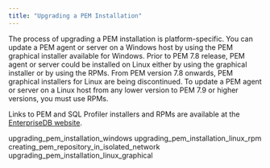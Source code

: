 ```yaml
---
title: "Upgrading a PEM Installation"
---
```


<div id="upgrading_pem_installation" class="registered_link"></div>

The process of upgrading a PEM installation is platform-specific. You can update a PEM agent or server on a Windows host by using the PEM graphical installer available for Windows. Prior to PEM 7.8 release, PEM agent or server could be installed on Linux either by using the graphical installer or by using the RPMs. From PEM version 7.8 onwards, PEM graphical installers for Linux are being discontinued. To update a PEM agent or server on a Linux host from any lower version to PEM 7.9 or higher versions, you must use RPMs.

Links to PEM and SQL Profiler installers and RPMs are available at the [EnterpriseDB website](https://www.enterprisedb.com/enterprise-postgres/edb-postgres-enterprise-manager-pem/).

<div class="toctree">

upgrading_pem_installation_windows upgrading_pem_installation_linux_rpm creating_pem_repository_in_isolated_network upgrading_pem_installation_linux_graphical

</div>
